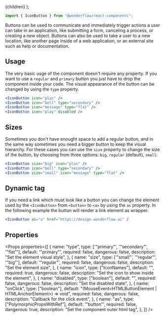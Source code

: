 
  <MdxLayout title="Icon button" description="sample description">
    {children}
  </MdxLayout>
);

```js
import { IconButton } from "@wonderflow/react-components";
```

Buttons can be used to communicate and immediately trigger actions a user can take in an application, like submitting a form, canceling a process, or creating a new object. Buttons can also be used to take a user to a new location, like another page inside of a web application, or an external site such as help or documentation.

## Usage

The very basic usge of the component doesn't require any property. If you want to use a `regular` and `primary` button you just have to drop the component inside your code. The visual appearance of the button can be changed by using the `type` property.

<LiveArea direction="row">
  <IconButton icon="plus" />
  <IconButton icon="bell" type="secondary" />
  <IconButton icon="message" type="flat" />
  <IconButton icon="play" disabled />
</LiveArea>

```jsx
<IconButton icon="plus" />
<IconButton icon="bell" type="secondary" />
<IconButton icon="message" type="flat" />
<IconButton icon="play" disabled />
```

## Sizes

Sometimes you don't have enought space to add a regular button, and in the same way sometimes you need a bigger button to keep the visual hierarchy. For these cases you can use the `size` property to change the size of the button, by choosing from three options: `big`, `regular` (default), `small`:

<LiveArea direction="row">
  <IconButton size="big" icon="plus" />
  <IconButton icon="bell" type="secondary" />
  <IconButton size="small" icon="message" type="flat" />
</LiveArea>

```jsx
<IconButton size="big" icon="plus" />
<IconButton icon="bell" type="secondary" />
<IconButton size="small" icon="message" type="flat" />
```

## Dynamic tag

If you need a link which must look like a button you can change the element used by the `<IconButton>` from `<button>` to `<a>` by using the `as` property. In the following example the button will render a link element as wrapper.

<LiveArea direction="row">
  <IconButton icon="bell" as="a" href="https://design.wonderflow.ai" />
</LiveArea>

```jsx
<IconButton as="a" href="https://design.wonderflow.ai" /
```

## Properties

<Props
  properties={[
    {
      name: "type",
      type: ['"primary"', '"secondary"', '"flat"'],
      default: '"primary"',
      required: false,
      dangerous: false,
      description: "Set the element visual style",
    },
    {
      name: "size",
      type: ['"small"', '"regular"', '"big"'],
      default: '"regular"',
      required: false,
      dangerous: false,
      description: "Set the element size",
    },
    {
      name: "icon",
      type: ["IconNames"],
      default: "",
      required: true,
      dangerous: false,
      description: "Set the icon to show inside the element",
    },
    {
      name: "disabled",
      type: ["boolean"],
      default: "",
      required: false,
      dangerous: false,
      description: "Set the disabled state",
    },
    {
      name: "onClick",
      type: ["boolean"],
      default: "(MouseEvent<HTMLButtonElement | HTMLAnchorElement>) => void",
      required: false,
      dangerous: false,
      description: "Callback for the click event",
    },
    {
      name: "as",
      type: ["PolymorphicPropsWithRef"],
      default: '"button"',
      required: false,
      dangerous: true,
      description: "Set the component outer html tag",
    },
  ]}
/>

